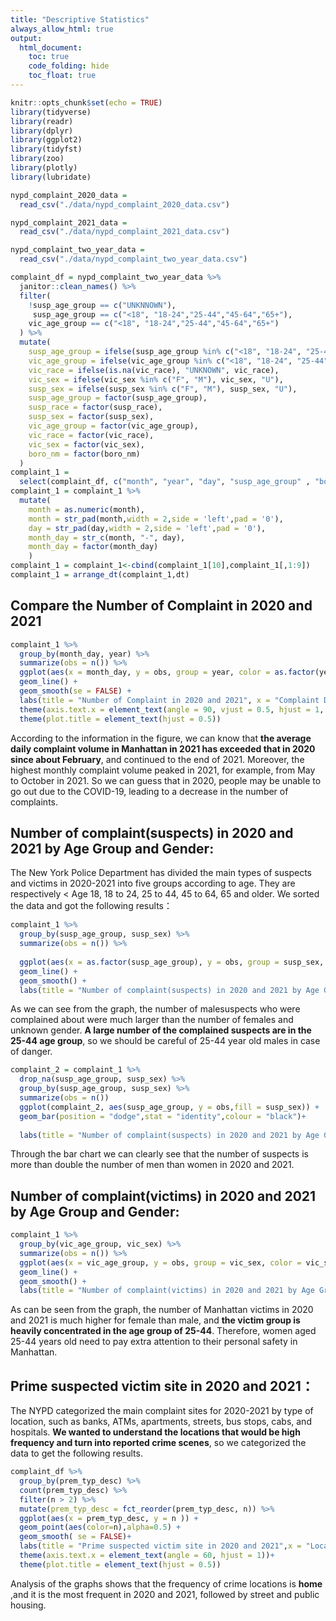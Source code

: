 ```yaml
---
title: "Descriptive Statistics"
always_allow_html: true
output: 
  html_document:
    toc: true
    code_folding: hide
    toc_float: true
---
```

```r
knitr::opts_chunk$set(echo = TRUE)
library(tidyverse)
library(readr)
library(dplyr)
library(ggplot2)
library(tidyfst)
library(zoo)
library(plotly)
library(lubridate)
```
```r
nypd_complaint_2020_data = 
  read_csv("./data/nypd_complaint_2020_data.csv")

nypd_complaint_2021_data = 
  read_csv("./data/nypd_complaint_2021_data.csv")

nypd_complaint_two_year_data = 
  read_csv("./data/nypd_complaint_two_year_data.csv")
```

```r
complaint_df = nypd_complaint_two_year_data %>% 
  janitor::clean_names() %>% 
  filter(
    !susp_age_group == c("UNKNNOWN"),
     susp_age_group == c("<18", "18-24","25-44","45-64","65+"),
    vic_age_group == c("<18", "18-24","25-44","45-64","65+")
  ) %>% 
  mutate(
    susp_age_group = ifelse(susp_age_group %in% c("<18", "18-24", "25-44", "45-64", "65+"), susp_age_group, "UNKNOWN"),
    vic_age_group = ifelse(vic_age_group %in% c("<18", "18-24", "25-44", "45-64", "65+"), vic_age_group, "UNKNOWN"),
    vic_race = ifelse(is.na(vic_race), "UNKNOWN", vic_race),
    vic_sex = ifelse(vic_sex %in% c("F", "M"), vic_sex, "U"),
    susp_sex = ifelse(susp_sex %in% c("F", "M"), susp_sex, "U"),
    susp_age_group = factor(susp_age_group),
    susp_race = factor(susp_race),
    susp_sex = factor(susp_sex),
    vic_age_group = factor(vic_age_group),
    vic_race = factor(vic_race),
    vic_sex = factor(vic_sex),
    boro_nm = factor(boro_nm)
  ) 
complaint_1 = 
  select(complaint_df, c("month", "year", "day", "susp_age_group" , "boro_nm" , "loc_of_occur_desc", "susp_sex", "vic_age_group", "vic_age_group", "vic_sex")) 
complaint_1 = complaint_1 %>% 
  mutate(
    month = as.numeric(month),
    month = str_pad(month,width = 2,side = 'left',pad = '0'),
    day = str_pad(day,width = 2,side = 'left',pad = '0'),
    month_day = str_c(month, "-", day),
    month_day = factor(month_day)
    )
complaint_1 = complaint_1<-cbind(complaint_1[10],complaint_1[,1:9])
complaint_1 = arrange_dt(complaint_1,dt)
```
## Compare the Number of Complaint in 2020 and 2021
```r
complaint_1 %>% 
  group_by(month_day, year) %>% 
  summarize(obs = n()) %>% 
  ggplot(aes(x = month_day, y = obs, group = year, color = as.factor(year)))+
  geom_line() + 
  geom_smooth(se = FALSE) +
  labs(title = "Number of Complaint in 2020 and 2021", x = "Complaint Date", y = "Number of Complaint", col = "Year") + 
  theme(axis.text.x = element_text(angle = 90, vjust = 0.5, hjust = 1, color = rep(c("black", rep("transparent", each = 15))))) +
  theme(plot.title = element_text(hjust = 0.5))
```

According to the information in the figure, we can know that **the average daily complaint volume in Manhattan in 2021 has exceeded that in 2020 since about February**, and continued to the end of 2021. Moreover, the highest monthly complaint volume peaked in 2021, for example, from May to October in 2021. So we can guess that in 2020, people may be unable to go out due to the COVID-19, leading to a decrease in the number of complaints.
 
## Number of complaint(suspects) in 2020 and 2021 by Age Group and Gender:

The New York Police Department has divided the main types of suspects and victims in 2020-2021 into five groups according to age. They are respectively &lt; Age 18, 18 to 24, 25 to 44, 45 to 64, 65 and older. We sorted the data and got the following results：
```r
complaint_1 %>% 
  group_by(susp_age_group, susp_sex) %>% 
  summarize(obs = n()) %>% 
  
  ggplot(aes(x = as.factor(susp_age_group), y = obs, group = susp_sex, color = as.factor(susp_sex))) +
  geom_line() + 
  geom_smooth() +
  labs(title = "Number of complaint(suspects) in 2020 and 2021 by Age Group and Gender", x = "Age group", y = "Number of Complaint", col = "Gender") 

```


As we can see from the graph, the number of malesuspects who were complained about were much larger than the number of females and unknown gender. **A large number of the complained suspects are in the 25-44 age group**, so we should be careful of 25-44 year old males in case of danger.

```r
complaint_2 = complaint_1 %>% 
  drop_na(susp_age_group, susp_sex) %>% 
  group_by(susp_age_group, susp_sex) %>% 
  summarize(obs = n())
  ggplot(complaint_2, aes(susp_age_group, y = obs,fill = susp_sex)) +
  geom_bar(position = "dodge",stat = "identity",colour = "black")+
  
  labs(title = "Number of complaint(suspects) in 2020 and 2021 by Age Group and Gender", x = "Age group", y = "Number of Complaint", col = "Gender") 
```

Through the bar chart we can clearly see that the number of suspects is more than double the number of men than women in 2020 and 2021.


## Number of complaint(victims) in 2020 and 2021 by Age Group and Gender:
```r
complaint_1 %>% 
  group_by(vic_age_group, vic_sex) %>% 
  summarize(obs = n()) %>% 
  ggplot(aes(x = vic_age_group, y = obs, group = vic_sex, color = vic_sex)) +
  geom_line() + 
  geom_smooth() +
  labs(title = "Number of complaint(victims) in 2020 and 2021 by Age Group and Gender", x = "Age group", y = "Number of Complaint", col = "Gender") 

```
As can be seen from the graph, the number of Manhattan victims in 2020 and 2021 is much higher for female than male, and **the victim group is heavily concentrated in the age group of 25-44**. Therefore, women aged 25-44 years old need to pay extra attention to their personal safety in Manhattan.



## Prime suspected victim site in 2020 and 2021：

The NYPD categorized the main complaint sites for 2020-2021 by type of location, such as banks, ATMs, apartments, streets, bus stops, cabs, and hospitals. **We wanted to understand the locations that would be high frequency and turn into reported crime scenes**, so we categorized the data to get the following results.

```r
complaint_df %>% 
  group_by(prem_typ_desc) %>% 
  count(prem_typ_desc) %>% 
  filter(n > 2) %>% 
  mutate(prem_typ_desc = fct_reorder(prem_typ_desc, n)) %>% 
  ggplot(aes(x = prem_typ_desc, y = n )) + 
  geom_point(aes(color=n),alpha=0.5) + 
  geom_smooth( se = FALSE)+
  labs(title = "Prime suspected victim site in 2020 and 2021",x = "Location ", y = "Frequency") +
  theme(axis.text.x = element_text(angle = 60, hjust = 1))+
  theme(plot.title = element_text(hjust = 0.5))
```

Analysis of the graphs shows that the frequency of crime locations is **home** ,and it is the most frequent in 2020 and 2021, followed by street and public housing.